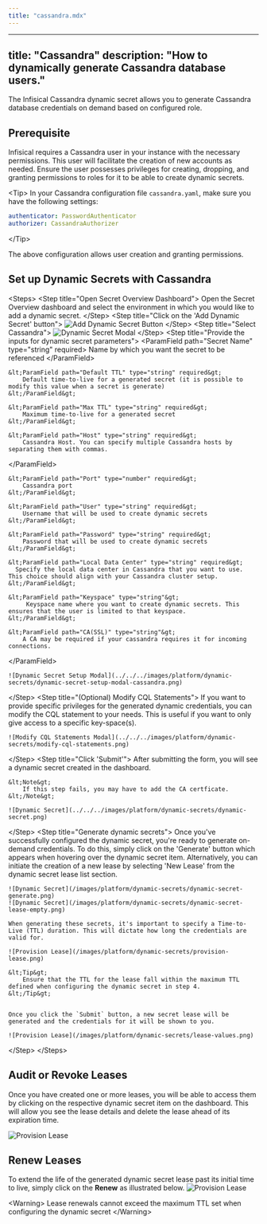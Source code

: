 ```yaml
---
title: "cassandra.mdx"
---
```


---
title: "Cassandra"
description: "How to dynamically generate Cassandra database users."
---

The Infisical Cassandra dynamic secret allows you to generate Cassandra database credentials on demand based on configured role.

## Prerequisite

Infisical requires a Cassandra user in your instance with the necessary permissions. This user will facilitate the creation of new accounts as needed. 
Ensure the user possesses privileges for creating, dropping, and granting permissions to roles for it to be able to create dynamic secrets.

&lt;Tip&gt;
In your Cassandra configuration file `cassandra.yaml`, make sure you have the following settings:

```yaml
authenticator: PasswordAuthenticator
authorizer: CassandraAuthorizer
```
&lt;/Tip&gt;

The above configuration allows user creation and granting permissions. 

## Set up Dynamic Secrets with Cassandra

&lt;Steps&gt;
  &lt;Step title="Open Secret Overview Dashboard"&gt;
	Open the Secret Overview dashboard and select the environment in which you would like to add a dynamic secret.
  &lt;/Step&gt;
  &lt;Step title="Click on the 'Add Dynamic Secret' button"&gt;
	![Add Dynamic Secret Button](../../../images/platform/dynamic-secrets/add-dynamic-secret-button.png)
  &lt;/Step&gt;
  &lt;Step title="Select Cassandra"&gt;
	![Dynamic Secret Modal](../../../images/platform/dynamic-secrets/dynamic-secret-modal-cassandra.png)
  &lt;/Step&gt;
  &lt;Step title="Provide the inputs for dynamic secret parameters"&gt;
	&lt;ParamField path="Secret Name" type="string" required&gt;
		Name by which you want the secret to be referenced
	&lt;/ParamField&gt;

	&lt;ParamField path="Default TTL" type="string" required&gt;
		Default time-to-live for a generated secret (it is possible to modify this value when a secret is generate)
	&lt;/ParamField&gt;

	&lt;ParamField path="Max TTL" type="string" required&gt;
		Maximum time-to-live for a generated secret
	&lt;/ParamField&gt;

	&lt;ParamField path="Host" type="string" required&gt;
		Cassandra Host. You can specify multiple Cassandra hosts by separating them with commas.
  &lt;/ParamField&gt;

	&lt;ParamField path="Port" type="number" required&gt;
		Cassandra port
	&lt;/ParamField&gt;

	&lt;ParamField path="User" type="string" required&gt;
		Username that will be used to create dynamic secrets
	&lt;/ParamField&gt;

	&lt;ParamField path="Password" type="string" required&gt;
		Password that will be used to create dynamic secrets
	&lt;/ParamField&gt;

	&lt;ParamField path="Local Data Center" type="string" required&gt;
	  Specify the local data center in Cassandra that you want to use. This choice should align with your Cassandra cluster setup.
	&lt;/ParamField&gt;

	&lt;ParamField path="Keyspace" type="string"&gt;
		 Keyspace name where you want to create dynamic secrets. This ensures that the user is limited to that keyspace.
	&lt;/ParamField&gt;
 
	&lt;ParamField path="CA(SSL)" type="string"&gt;
		A CA may be required if your cassandra requires it for incoming connections. 	
  &lt;/ParamField&gt;

	![Dynamic Secret Setup Modal](../../../images/platform/dynamic-secrets/dynamic-secret-setup-modal-cassandra.png)

  &lt;/Step&gt;
  &lt;Step title="(Optional) Modify CQL Statements"&gt;
  	If you want to provide specific privileges for the generated dynamic credentials, you can modify the CQL statement to your needs. This is useful if you want to only give access to a specific key-space(s).

	![Modify CQL Statements Modal](../../../images/platform/dynamic-secrets/modify-cql-statements.png)
  &lt;/Step&gt;
  &lt;Step title="Click 'Submit'"&gt;
  	After submitting the form, you will see a dynamic secret created in the dashboard. 

	&lt;Note&gt;
		If this step fails, you may have to add the CA certficate. 
	&lt;/Note&gt;

	![Dynamic Secret](../../../images/platform/dynamic-secrets/dynamic-secret.png)
  &lt;/Step&gt;
  &lt;Step title="Generate dynamic secrets"&gt;
	Once you've successfully configured the dynamic secret, you're ready to generate on-demand credentials. 
	To do this, simply click on the 'Generate' button which appears when hovering over the dynamic secret item. 
	Alternatively, you can initiate the creation of a new lease by selecting 'New Lease' from the dynamic secret lease list section.

	![Dynamic Secret](/images/platform/dynamic-secrets/dynamic-secret-generate.png)
	![Dynamic Secret](/images/platform/dynamic-secrets/dynamic-secret-lease-empty.png)

	When generating these secrets, it's important to specify a Time-to-Live (TTL) duration. This will dictate how long the credentials are valid for.

	![Provision Lease](/images/platform/dynamic-secrets/provision-lease.png)

	&lt;Tip&gt;
		Ensure that the TTL for the lease fall within the maximum TTL defined when configuring the dynamic secret in step 4.
	&lt;/Tip&gt;


	Once you click the `Submit` button, a new secret lease will be generated and the credentials for it will be shown to you. 

	![Provision Lease](/images/platform/dynamic-secrets/lease-values.png)
  &lt;/Step&gt;
&lt;/Steps&gt;

## Audit or Revoke Leases
Once you have created one or more leases, you will be able to access them by clicking on the respective dynamic secret item on the dashboard. 
This will allow you see the lease details  and delete the lease ahead of its expiration time.

![Provision Lease](/images/platform/dynamic-secrets/lease-data.png)

## Renew Leases
To extend the life of the generated dynamic secret lease past its initial time to live, simply click on the **Renew** as illustrated below.
![Provision Lease](/images/platform/dynamic-secrets/dynamic-secret-lease-renew.png)

&lt;Warning&gt;
	Lease renewals cannot exceed the maximum TTL set when configuring the dynamic secret
&lt;/Warning&gt;
